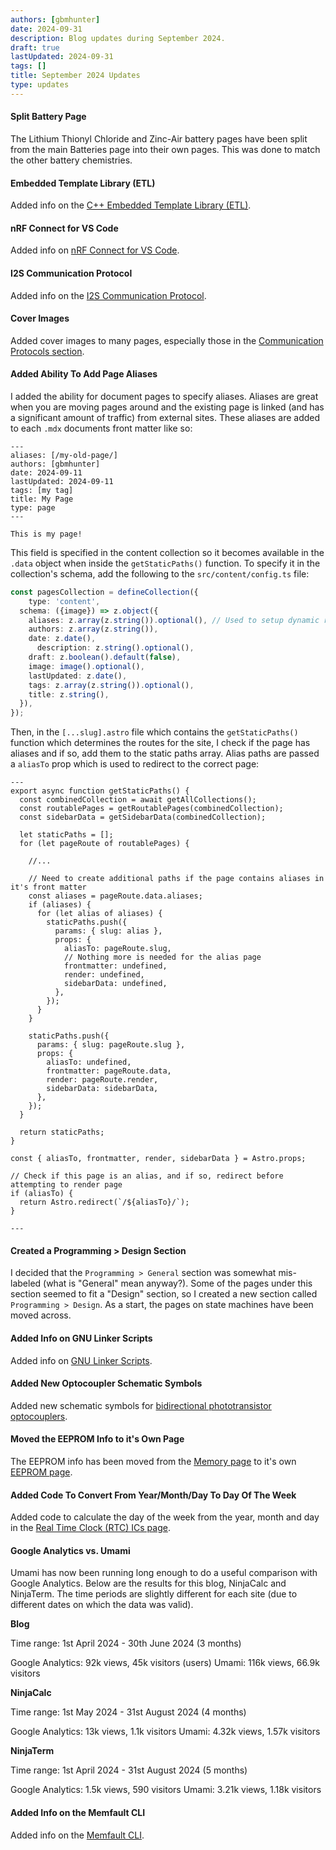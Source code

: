 ```yaml
---
authors: [gbmhunter]
date: 2024-09-31
description: Blog updates during September 2024.
draft: true
lastUpdated: 2024-09-31
tags: []
title: September 2024 Updates
type: updates
---
```


#### Split Battery Page

The Lithium Thionyl Chloride and Zinc-Air battery pages have been split from the main Batteries page into their own pages. This was done to match the other battery chemistries.

#### Embedded Template Library (ETL)

Added info on the [C++ Embedded Template Library (ETL)](/programming/languages/c-plus-plus/cpp-on-embedded-systems/#the-embedded-template-library-etl).

#### nRF Connect for VS Code

Added info on [nRF Connect for VS Code](/programming/microcontrollers/nordic/nrf-connect-for-vs-code/).

#### I2S Communication Protocol

Added info on the [I2S Communication Protocol](/electronics/communication-protocols/i2s-communication-protocol/).

#### Cover Images

Added cover images to many pages, especially those in the [Communication Protocols section](/electronics/communication-protocols/).

#### Added Ability To Add Page Aliases

I added the ability for document pages to specify aliases. Aliases are great when you are moving pages around and the existing page is linked (and has a significant amount of traffic) from external sites. These aliases are added to each `.mdx` documents front matter like so:

```mdx title="src/content/pages/my-page.mdx" {2}
---
aliases: [/my-old-page/]
authors: [gbmhunter]
date: 2024-09-11
lastUpdated: 2024-09-11
tags: [my tag]
title: My Page
type: page
---

This is my page!
```

This field is specified in the content collection so it becomes available in the `.data` object when inside the `getStaticPaths()` function. To specify it in the collection's schema, add the following to the `src/content/config.ts` file:

```ts title="src/content/config.ts" {4}
const pagesCollection = defineCollection({
	type: 'content',
  schema: ({image}) => z.object({
    aliases: z.array(z.string()).optional(), // Used to setup dynamic redirects. This is done in [...slug].astro 
    authors: z.array(z.string()),
    date: z.date(),
	  description: z.string().optional(),
    draft: z.boolean().default(false),
    image: image().optional(),
    lastUpdated: z.date(),
    tags: z.array(z.string()).optional(),
    title: z.string(),
  }),
});
```

Then, in the `[...slug].astro` file which contains the `getStaticPaths()` function which determines the routes for the site, I check if the page has aliases and if so, add them to the static paths array. Alias paths are passed a `aliasTo` prop which is used to redirect to the correct page:

```astro title="src/pages/[...slug].astro" {13-27, 45-48}
---
export async function getStaticPaths() {
  const combinedCollection = await getAllCollections();
  const routablePages = getRoutablePages(combinedCollection);
  const sidebarData = getSidebarData(combinedCollection);

  let staticPaths = [];
  for (let pageRoute of routablePages) {

    //...

    // Need to create additional paths if the page contains aliases in it's front matter
    const aliases = pageRoute.data.aliases;
    if (aliases) {
      for (let alias of aliases) {
        staticPaths.push({
          params: { slug: alias },
          props: { 
            aliasTo: pageRoute.slug,
            // Nothing more is needed for the alias page
            frontmatter: undefined,
            render: undefined,
            sidebarData: undefined,
          },
        });
      }
    }

    staticPaths.push({
      params: { slug: pageRoute.slug },
      props: { 
        aliasTo: undefined,
        frontmatter: pageRoute.data,
        render: pageRoute.render,
        sidebarData: sidebarData,
      },
    });
  }

  return staticPaths;
}

const { aliasTo, frontmatter, render, sidebarData } = Astro.props;

// Check if this page is an alias, and if so, redirect before attempting to render page
if (aliasTo) {
  return Astro.redirect(`/${aliasTo}/`);
}

---
```

#### Created a Programming > Design Section

I decided that the `Programming > General` section was somewhat mis-labeled (what is "General" mean anyway?). Some of the pages under this section seemed to fit a "Design" section, so I created a new section called `Programming > Design`. As a start, the pages on state machines have been moved across.

#### Added Info on GNU Linker Scripts

Added info on [GNU Linker Scripts](/programming/compilers/gcc/gnu-linker-scripts/).

#### Added New Optocoupler Schematic Symbols

Added new schematic symbols for [bidirectional phototransistor optocouplers](/electronics/components/optical-isolators/#bidirectional-phototransistor-opto-isolators).

#### Moved the EEPROM Info to it's Own Page

The EEPROM info has been moved from the [Memory page](/electronics/components/memory/) to it's own [EEPROM page](/electronics/components/memory/eeprom/).

#### Added Code To Convert From Year/Month/Day To Day Of The Week

Added code to calculate the day of the week from the year, month and day in the [Real Time Clock (RTC) ICs page](/electronics/components/real-time-clock-ics/).

#### Google Analytics vs. Umami

Umami has now been running long enough to do a useful comparison with Google Analytics. Below are the results for this blog, NinjaCalc and NinjaTerm. The time periods are slightly different for each site (due to different dates on which the data was valid).

**Blog**

Time range: 1st April 2024 - 30th June 2024 (3 months)

Google Analytics: 92k views, 45k visitors (users)
Umami: 116k views, 66.9k visitors

**NinjaCalc**

Time range: 1st May 2024 - 31st August 2024 (4 months)

Google Analytics: 13k views, 1.1k visitors
Umami: 4.32k views, 1.57k visitors

**NinjaTerm**

Time range: 1st April 2024 - 31st August 2024 (5 months)

Google Analytics: 1.5k views, 590 visitors
Umami: 3.21k views, 1.18k visitors

#### Added Info on the Memfault CLI

Added info on the [Memfault CLI](/programming/firmware/memfault/#memfault-cli).

